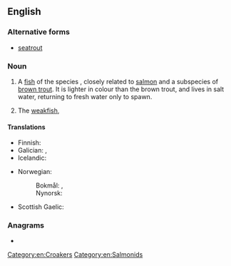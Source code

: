 {{also|seatrout}}
==English==

===Alternative forms===
* [[seatrout]]

===Noun===
{{en-noun|s|sea trout}}

# A [[fish]] of the species {{taxlink|Salmo trutta morpha trutta|morph|noshow=1|ver=161006}}, closely related to [[salmon]] and a subspecies of [[brown trout]]. It is lighter in colour than the brown trout, and lives in salt water, returning to fresh water only to spawn.
# {{lb|en|US}} The [[weakfish]], {{taxlink|Cynoscion regalis|species|noshow=1}}

====Translations====
{{trans-top|''Salmo trutta'' morpha ''trutta''}}
* Finnish: {{t+|fi|meritaimen}}
* Galician: {{t|gl|reo|m}}, {{t+|gl|lirio|m}}
* Icelandic: {{t|is|urriði|m}}
{{trans-mid}}
* Norwegian:
*: Bokmål: {{t|nb|sjøørret|m}}, {{t|nb|sjøaure|m}}
*: Nynorsk: {{t+|nn|sjøaure|m}}
* Scottish Gaelic: {{t|gd|gealag|f}}
{{trans-bottom}}

===Anagrams===
* {{anagrams|en|a=aeorsttu|outrates|outstare|torteaus}}

[[Category:en:Croakers]]
[[Category:en:Salmonids]]
